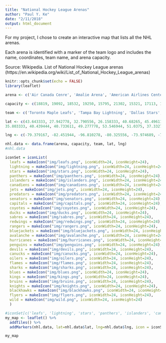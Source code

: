 ```yaml
---
title: "National Hockey League Arenas"
author: "Paul Y. Ke"
date: "2/11/2018"
output: html_document
---
```


For my project, I chose to create an interactive map that lists all the NHL arenas.

Each arena is identified with a marker of the team logo and includes the name, coordinates, team name, and arena capacity.


Source: Wikipedia. List of National Hockey League arenas<br> (https://en.wikipedia.org/wiki/List_of_National_Hockey_League_arenas)
```r
knitr::opts_chunk$set(echo = FALSE)
library(leaflet)
```
```r

arena <- c('Air Canada Cenre', 'Amalie Arena', 'American Airlines Center', 'BB&T Center', 'Barclays Center', 'Bell Center', 'Bell MTS Place', 'Bridgestone Arena', 'Canadian Tire Centre', 'Capital One Arena', 'Gila River Arena', 'Honda Center', 'KeyBank Center', 'Little Caesars Arena', 'Madison Square Garden', 'Nationwide Arena', 'Pepsi Center', 'PNC Arena', 'PPG Paints Arena', 'Prudential Center', 'Rogers Arena', 'Rogers Place', 'Scotiabank Saddledome', 'SAP Center', 'Scottrade Center', 'Staples Center', 'TD Garden', 'T-Mobile Arena', 'United Center', 'Wells Fargo Center', 'Xcel Energy Center')

capacity <- c(18819, 19092, 18532, 19250, 15795, 21302, 15321, 17113, 17373, 18506, 17125, 17174, 19070, 19515, 18006, 18144, 17809, 18680, 18387, 16514, 18910, 18347, 19289, 17562, 18724, 18230, 17565, 17368, 19717, 19543, 17954)

team <- c('Toronto Maple Leafs', 'Tampa Bay Lightning', 'Dallas Stars', 'Florida Panthers', 'New York Islanders', 'Montreal Canadiens', 'Winnipeg Jets', 'Nashville Predators', 'Ottawa Senators', 'Washington Capitals', 'Arizona Coyotes', 'Anaheim Ducks', 'Buffalo Sabres', 'Detroit Red Wings', 'New York Rangers', 'Columbus Blue Jackets', 'Colorado Avalanche', 'Carolina Hurricanes', 'Pittsburgh Penguins', 'New Jersey Devils', 'Vancouver Canucks', 'Edmonton Oilers', 'Calgary Flames', 'San Jose Sharks', 'St. Louis Blues', 'Los Angeles Kings', 'Boston Bruins', 'Vegas Golden Knights', 'Chicago Blackhawks', 'Philadelphia Flyers', 'Minnesota Wild')

lat <- c(43.643333, 27.942778, 32.790556, 26.158333, 40.68265, 45.496111, 49.892778, 36.159167, 45.296944, 38.898056, 33.531944, 33.807778, 42.875, 42.341172, 40.750556, 39.969283, 39.748611,
35.803333, 40.439444, 40.733611, 49.277778, 53.546944, 51.0375, 37.332778,38.626667, 34.043056, 42.366303, 36.102778, 41.880556, 39.901111, 44.944722)

lng <- c(-79.379167, -82.451944, -96.810278, -80.325556, -73.974689, -73.569444, -97.143611, -86.778611, -75.927222, -77.020833, -112.261111, -117.876667, -78.876389, -83.054911, -73.993611, -83.006111, -105.0075, -78.721944, -79.989167, -74.171111, -123.108889, -113.497778, -114.051944, -121.901111, -90.2025, -118.267222, -71.062228, -115.178333, -87.674167, -75.171944, -93.101111)

nhl.data <- data.frame(arena, capacity, team, lat, lng)
#nhl.data

iconSet = iconList(
  leafs = makeIcon("img/leafs.png", iconWidth=24, iconHeight=24),
  lightning = makeIcon("img/lightning.png", iconWidth=24, iconHeight=24),
  stars = makeIcon("img/stars.png", iconWidth=24, iconHeight=24),
  panthers = makeIcon("img/panthers.png", iconWidth=24, iconHeight=24),
  islanders = makeIcon("img/islanders.png", iconWidth=24, iconHeight=24),
  canadiens = makeIcon("img/canadiens.png", iconWidth=24, iconHeight=24),
  jets = makeIcon("img/jets.png", iconWidth=24, iconHeight=24),
  predators = makeIcon("img/predators.png", iconWidth=24, iconHeight=24),
  senators = makeIcon("img/senators.png", iconWidth=24, iconHeight=24),
  capitals = makeIcon("img/capitals.png", iconWidth=24, iconHeight=24),
  coyotes = makeIcon("img/coyotes.png", iconWidth=24, iconHeight=24),
  ducks = makeIcon("img/ducks.png", iconWidth=24, iconHeight=24),
  sabres = makeIcon("img/sabres.png", iconWidth=24, iconHeight=24),
  redwings = makeIcon("img/redwings.png", iconWidth=24, iconHeight=24),
  rangers = makeIcon("img/rangers.png", iconWidth=24, iconHeight=24),
  bluejackets = makeIcon("img/bluejackets.png", iconWidth=24, iconHeight=24),
  avalanche = makeIcon("img/avalanche.png", iconWidth=24, iconHeight=24),
  hurricanes = makeIcon("img/hurricanes.png", iconWidth=24, iconHeight=24),
  penguins = makeIcon("img/penguins.png", iconWidth=24, iconHeight=24),
  devils = makeIcon("img/devils.png", iconWidth=24, iconHeight=24),
  canucks = makeIcon("img/canucks.png", iconWidth=24, iconHeight=24),
  oilers = makeIcon("img/oilers.png", iconWidth=24, iconHeight=24),
  flames = makeIcon("img/flames.png", iconWidth=24, iconHeight=24),
  sharks = makeIcon("img/sharks.png", iconWidth=24, iconHeight=24),
  blues = makeIcon("img/blues.png", iconWidth=24, iconHeight=24),
  kings = makeIcon("img/kings.png", iconWidth=24, iconHeight=24),
  bruins = makeIcon("img/bruins.png", iconWidth=24, iconHeight=24),
  knights = makeIcon("img/knights.png", iconWidth=24, iconHeight=24),
  blackhawks = makeIcon("img/blackhawks.png", iconWidth=24, iconHeight=24),
  flyers = makeIcon("img/flyers.png", iconWidth=24, iconHeight=24),
  wild = makeIcon("img/wild.png", iconWidth=24, iconHeight=24)
  )

#iconSet[c('leafs', 'lightning', 'stars', 'panthers', 'islanders', 'canadiens', 'jets', 'predators', 'senators', 'capitals', 'coyotes', 'ducks', 'sabres', 'redwings', 'rangers', 'bluejackets', 'avalanche', 'hurricanes', 'penguins', 'devils', 'canucks', 'oilers', 'flames', 'sharks', 'blues', 'kings', 'bruins', 'knights', 'blackhawks', 'flyers', 'wild')]
my_map <- leaflet() %>% 
  addTiles() %>%
  addMarkers(nhl.data, lat=nhl.data$lat, lng=nhl.data$lng, icon = iconSet, popup = paste("Name:<b>", nhl.data$arena,"</b><br>Latitdue:", nhl.data$lat, "<br>Longitude", nhl.data$lng, "<br>Home of the <b>", nhl.data$team, "</b><br>Capacity:", nhl.data$capacity ))

my_map

```
